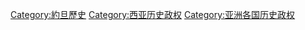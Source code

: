 [[Category:約旦歷史|Category:約旦歷史]]
[[Category:西亚历史政权|Category:西亚历史政权]]
[[Category:亚洲各国历史政权|Category:亚洲各国历史政权]]